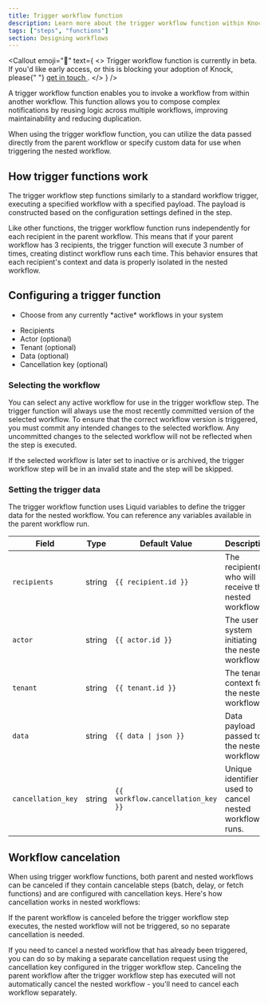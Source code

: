 ```yaml
---
title: Trigger workflow function
description: Learn more about the trigger workflow function within Knock's notification engine.
tags: ["steps", "functions"]
section: Designing workflows
---
```


<Callout
  emoji="🚧"
  text={
    <>
      Trigger workflow function is currently in beta. If you'd like early access, or this is
      blocking your adoption of Knock, please{" "}
      <a href="mailto:support@knock.app?subject=Trigger workflow function beta access">
        get in touch
      </a>
      .
    </>
  }
/>

A trigger workflow function enables you to invoke a workflow from within another workflow. This function allows you to compose complex notifications by reusing logic across multiple workflows, improving maintainability and reducing duplication.

When using the trigger workflow function, you can utilize the data passed directly from the parent workflow or specify custom data for use when triggering the nested workflow.

## How trigger functions work

The trigger workflow step functions similarly to a standard workflow trigger, executing a specified workflow with a specified payload. The payload is constructed based on the configuration settings defined in the step.

Like other functions, the trigger workflow function runs independently for each recipient in the parent workflow. This means that if your parent workflow has 3 recipients, the trigger function will execute 3 number of times, creating distinct workflow runs each time. This behavior ensures that each recipient's context and data is properly isolated in the nested workflow.

## Configuring a trigger function

<Steps>
  <Step title="Select an active workflow">
    <ul>
      <li>Choose from any currently *active* workflows in your system</li>
    </ul>
  </Step>
  <Step title="Configure step settings for trigger data">
    <ul>
      <li>Recipients</li>
      <li>Actor (optional)</li>
      <li>Tenant (optional)</li>
      <li>Data (optional)</li>
      <li>Cancellation key (optional)</li>
    </ul>
  </Step>
</Steps>

### Selecting the workflow

You can select any active workflow for use in the trigger workflow step. The trigger function will always use the most recently committed version of the selected workflow. To ensure that the correct workflow version is triggered, you must commit any intended changes to the selected workflow. Any uncommitted changes to the selected workflow will not be reflected when the step is executed.

If the selected workflow is later set to inactive or is archived, the trigger workflow step will be in an invalid state and the step will be skipped.

### Setting the trigger data 

The trigger workflow function uses Liquid variables to define the trigger data for the nested workflow. You can reference any variables available in the parent workflow run.

| Field            | Type       | Default Value               | Description                                                                 |
|------------------|------------|-----------------------------|-----------------------------------------------------------------------------|
| `recipients`     | string     | `{{ recipient.id }}`        | The recipient(s) who will receive the nested workflow.                      |
| `actor`          | string     | `{{ actor.id }}`            | The user or system initiating the nested workflow.                          |
| `tenant`         | string     | `{{ tenant.id }}`           | The tenant context for the nested workflow.                                 |
| `data`           | string     | `{{ data \| json }}`      | Data payload passed to the nested workflow.                                 |
| `cancellation_key` | string   | `{{ workflow.cancellation_key }}` | Unique identifier used to cancel nested workflow runs.                      |

## Workflow cancelation

When using trigger workflow functions, both parent and nested workflows can be canceled if they contain cancelable steps (batch, delay, or fetch functions) and are configured with cancellation keys. Here's how cancellation works in nested workflows:

If the parent workflow is canceled before the trigger workflow step executes, the nested workflow will not be triggered, so no separate cancellation is needed.

If you need to cancel a nested workflow that has already been triggered, you can do so by making a separate cancellation request using the cancellation key configured in the trigger workflow step. Canceling the parent workflow after the trigger workflow step has executed will not automatically cancel the nested workflow - you'll need to cancel each workflow separately.
